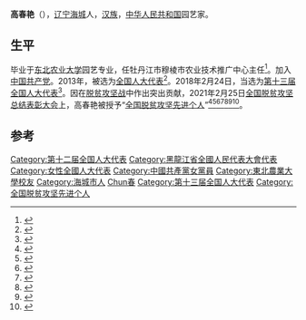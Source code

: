 '''高春艳'''（{{bd|1964年|5月}}），[[辽宁|辽宁]][[海城市|海城]]人，[[汉族|汉族]]，[[中华人民共和国|中华人民共和国]]园艺家。

== 生平 ==
毕业于[[东北农业大学|东北农业大学]]园艺专业，任牡丹江市穆棱市农业技术推广中心主任<ref>{{cite news |author1=高伟 |author2=德健宇 |title=高春艳代表：俯身接地气 躬行赢民心 |url=http://www.cnvsj.cn/zixun/xinwen/2020-05-26/26277.html |accessdate=2021-03-29 |work=中国食品报融媒体 |date=2020-05-26}}</ref>。加入[[中国共产党|中国共产党]]。2013年，被选为[[全国人大代表|全国人大代表]]<ref>{{cite news|title=全国人大代表信息-高春艳|url= http://210.82.31.1:8084/delegate/viewDelegate.action?dbid=120596|accessdate=2013-03-28|newspaper=全国人大网|archive-url=https://web.archive.org/web/20150128112901/http://www.npc.gov.cn/delegate/viewDelegate.action?dbid=120596|archive-date=2015-01-28|dead-url=yes}}</ref>。2018年2月24日，当选为[[第十三届全国人大代表|第十三届全国人大代表]]<ref>{{Cite web|title=（受权发布）中华人民共和国第十三届全国人民代表大会代表名单-中新网|url=http://www.chinanews.com/gn/2018/02-25/8453959.shtml|accessdate=2021-02-13|work=中新网}}</ref>。因在[[脱贫攻坚战|脱贫攻坚战]]中作出突出贡献，2021年2月25日[[全国脱贫攻坚总结表彰大会|全国脱贫攻坚总结表彰大会]]上，高春艳被授予“[[全国脱贫攻坚先进个人|全国脱贫攻坚先进个人]]”<ref>{{Cite web|title=关于全国脱贫攻坚先进个人先进集体拟表彰对象的公示|url=https://www.chinanews.com/gn/2021/02-10/9409480.shtml|accessdate=2021-03-12|work=[[中新网|中新网]]}}</ref><ref>{{Cite web|title=全国脱贫攻坚1981名先进个人和1501个先进集体名单发布|url=https://www.thepaper.cn/newsDetail_forward_11460123|accessdate=2021-03-12|work=[[澎湃新闻|澎湃新闻]]}}</ref><ref>{{Cite web|title=全国脱贫攻坚先进个人1981名、先进集体1501个 名单公布|url=https://www.bjnews.com.cn/detail/161425514215596.html|accessdate=2021-03-12|work=[[北京新闻网|北京新闻网]]}}</ref><ref>{{cite web | title=关于表彰全国脱贫攻坚先进个人和先进集体的决定 | website=人民日报 | date=2013-07-17 | url=http://paper.people.com.cn/rmrb/html/2021-02/26/nw.D110000renmrb_20210226_4-03.htm | language=zh | access-date=2021-03-17}}</ref><ref>{{cite web | title=全国脱贫攻坚先进个人名单 | website=光明日报-光明网 | url=https://epaper.gmw.cn/gmrb/html/2021-02/26/nw.D110000gmrb_20210226_1-08.htm | language=zh | access-date=2021-03-17}}</ref><ref>{{cite web | title=全国脱贫攻坚1981名先进个人和1501个先进集体名单发布 | website=东方网 | date=2021-02-25 | url=https://n.eastday.com/pnews/161425172177019915 | language=zh | access-date=2021-03-17}}</ref><ref>{{cite web | title=中共中央国务院关于表彰全国脱贫攻坚先进个人和先进集体的决定 | website=[[环球网|环球网]] | url=https://china.huanqiu.com/article/424sBpZGkdl | language=zh | access-date=2021-03-17}}</ref>。 

==参考==
{{Reflist}}

{{DEFAULTSORT:Gao高}}
[[Category:第十二届全国人大代表|Category:第十二届全国人大代表]]
[[Category:黑龍江省全國人民代表大會代表|Category:黑龍江省全國人民代表大會代表]]
[[Category:女性全國人大代表|Category:女性全國人大代表]]
[[Category:中國共產黨女黨員|Category:中國共產黨女黨員]]
[[Category:東北農業大學校友|Category:東北農業大學校友]]
[[Category:海城市人|Category:海城市人]]
[[Category:高姓|Chun春]]
[[Category:第十三届全国人大代表|Category:第十三届全国人大代表]]
[[Category:全国脱贫攻坚先进个人|Category:全国脱贫攻坚先进个人]]